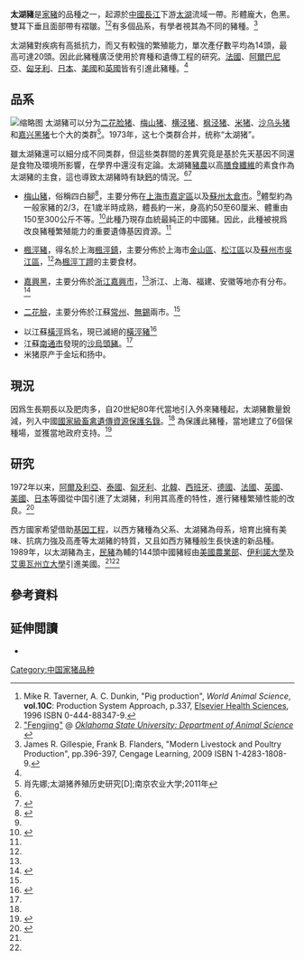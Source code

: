 {{Infobox pig breed
| name          = 太湖豬
| image         = USDA ARS Meishan pigs.jpg
| image_alt     = Meishan 
| image_caption = 
| country = [[中國|中國]]
}}
'''太湖豬'''是[[家豬|家豬]]的品種之一，起源於[[中國|中國]][[長江|長江]]下游[[太湖|太湖]]流域一帶。形體龐大，色黑。雙耳下垂且面部帶有褶皺。<ref name="Taverner">Mike R. Taverner, A. C. Dunkin, "Pig production", ''World Animal Science'', '''vol.10C''': Production System Approach, p.337, [[Elsevier_Health_Sciences|Elsevier Health Sciences]], 1996 ISBN 0-444-88347-9.</ref><ref name=OKState>[http://www.ansi.okstate.edu/breeds/swine/fengjing/ "Fengjing"] {{Wayback|url=http://www.ansi.okstate.edu/breeds/swine/fengjing/ |date=20170703145827 }} @ [http://www.ansi.okstate.edu/ ''Oklahoma State University: Department of Animal Science''] {{Wayback|url=http://www.ansi.okstate.edu/ |date=20170131082340 }}</ref>有多個品系，有學者視其為不同的豬種。<ref name=flanders>James R. Gillespie, Frank B. Flanders, "Modern Livestock and Poultry Production", pp.396-397, Cengage Learning, 2009 ISBN 1-4283-1808-9.</ref>

太湖豬對疾病有高抵抗力，而又有較強的繁殖能力，單次產仔數平均為14頭，最高可達20頭。因此此豬種廣泛使用於育種和遺傳工程的研究。[[法國|法國]]、[[阿爾巴尼亞|阿爾巴尼亞]]、[[匈牙利|匈牙利]]、[[日本|日本]]、[[美國|美國]]和[[英國|英國]]皆有引進此豬種。<ref name=Taverner/>

==品系==
[[File:Görlitz_-_Tierpark_-_Meishan_pig_03_ies.jpg|缩略图]]
太湖豬可以分为[[二花脸猪|二花脸猪]]、[[梅山猪|梅山猪]]、[[横泾猪|横泾猪]]、[[枫泾猪|枫泾猪]]、[[米猪|米猪]]、[[沙乌头猪|沙乌头猪]]和[[嘉兴黑猪|嘉兴黑猪]]七个大的类群<ref>肖先娜;太湖猪养殖历史研究[D];南京农业大学;2011年</ref>。1973年，这七个类群合并，统称“太湖猪”。

雖太湖豬還可以細分成不同类群，但這些类群間的差異究竟是基於先天基因不同還是食物及環境所影響，在學界中還沒有定論。太湖豬[[豬農|豬農]]以高[[膳食纖維|膳食纖維]]的素食作為太湖豬的主食，這也導致太湖豬時有缺[[鈣|鈣]]的情況。<ref name=OKState/><ref name=ILRU>{{cite web |url=http://agtr.ilri.cgiar.org/BreedInformation/breedpg/Others/Taihupig.htm |title=Welcome to AGTR |author=<!--Staff writer(s); no by-line.--> |date= |website=agtr.ilri.cgiar.org |publisher=[[CGIAR|CGIAR]] |access-date=August 25, 2016 |quote="Taihu Pig" @ ''International Livestock Research Institute'': Training Resource |archive-date=2011-07-25 |archive-url=https://web.archive.org/web/20110725111911/http://agtr.ilri.cgiar.org/BreedInformation/breedpg/Others/Taihupig.htm |dead-url=no }}</ref>

*[[梅山豬|梅山豬]]，俗稱四白腳<ref name=TW1>{{cite web |url=http://www.angrin.tlri.gov.tw/pig/int_mei.htm |title=梅山豬 |date= |website=台灣畜產種原資訊網 |publisher=[[行政院|行政院]]農業委員會畜產試驗所 |access-date=2017-01-19 |quote= |archive-date=2006-11-27 |archive-url=https://web.archive.org/web/20061127214225/http://www.angrin.tlri.gov.tw/pig/int_mei.htm |dead-url=no }}</ref>，主要分佈在[[上海市|上海市]][[嘉定區|嘉定區]]以及[[蘇州|蘇州]][[太倉市|太倉市]]。<ref name=Taverner/>體型約為一般家豬的2/3，在1歲半時成熟，體長約一米，身高約50至60厘米、體重由150至300公斤不等。<ref name="apple">{{cite web|url=http://www.appledaily.com.tw/appledaily/article/headline/20100619/32598379/|title=梅山豬多產 1胎生15仔|accessdate=|author=郭美瑜|date=2010-06-19|publisher=[[臺灣蘋果日報|臺灣蘋果日報]]|quote=|access-date=2017-01-19|archive-date=2017-01-31|archive-url=https://web.archive.org/web/20170131200001/http://www.appledaily.com.tw/appledaily/article/headline/20100619/32598379/|dead-url=no}}</ref>此種乃現存血統最純正的中國豬。因此，此種被視爲改良豬種繁殖能力的重要遺傳基因資源。<ref name=TW1 />

*[[楓涇豬|楓涇豬]]，得名於上海[[楓涇鎮|楓涇鎮]]，主要分佈於上海市[[金山区_(上海市)|金山區]]、[[松江區|松江區]]以及[[蘇州市|蘇州市]][[吳江區|吳江區]]，<ref name=Taverner/>為[[楓涇丁蹄|楓涇丁蹄]]的主要食材。

*[[嘉興黑|嘉興黑]]，主要分佈於[[浙江|浙江]][[嘉興市|嘉興市]]，<ref name=Taverner/>浙江、上海、福建、安徽等地亦有分布。<ref name="Xinhua">{{cite web|url=http://news.xinhuanet.com/food/2011-07/19/c_121688576.htm|title=嘉興黑豬|accessdate=|author=|date=2011-07-19|publisher=[[新華網|新華網]]|quote=|access-date=2017-01-19}}</ref>

*[[二花臉|二花臉]]，主要分佈於江蘇[[常州|常州]]、[[無錫|無錫]]兩市。<ref name=Taverner/>

*以江蘇[[橫涇街道|橫涇]]爲名，現已滅絕的[[橫涇豬|橫涇豬]]<ref name=FH>{{cite web |url=http://finance.ifeng.com/money/roll/20130529/8084981.shtml |title=
江苏太湖猪越来越少酱排骨、狮子头悄然“换料” |author=现代快报 |date= 2013-05-29 |publisher=[[现代快报|现代快报]] |access-date=2017-01-19}}</ref>
*江蘇[[南通市|南通市]]發現的[[沙烏頭豬|沙烏頭豬]]。<ref name=ILRU/>
* 米猪原产于金坛和扬中。

==現況==
因爲生長期長以及肥肉多，自20世紀80年代當地引入外來豬種起，太湖豬數量銳減，列入中國[[國家級畜禽遺傳資源保護名錄|國家級畜禽遺傳資源保護名錄]]。<ref name=FH /> 為保護此豬種，當地建立了6個保種場，並獲當地政府支持。<ref name=Sina>{{cite web |url=http://www.szdushi.com.cn/news/201510/2015163764.shtml |title=太湖猪：一个偏远保种场的十年坚守 |date=2015-10-28 |publisher=城市商報 |access-date=2017-01-19 }}{{Dead link}}</ref>

==研究==
1972年以来，[[阿爾及利亞|阿爾及利亞]]、[[泰國|泰國]]、[[匈牙利|匈牙利]]、[[北韓|北韓]]、[[西班牙|西班牙]]、[[德國|德國]]、[[法國|法國]]、[[英國|英國]]、[[美國|美國]]、[[日本|日本]]等國從中国引進了太湖豬，利用其高產的特性，進行豬種繁殖性能的改良。<ref>{{Cite journal|url=https://www.jstage.jst.go.jp/article/youton1987/29/2/29_2_82/_pdf|format=PDF|title=太湖豚の高子数の特性及びその生理機能について|author=徐士清|date=1992年2月|publisher=日本養豚学会|journal=日本養豚学会誌|volume=29巻|issue=2号<!--|naid=130004129045-->|accessdate=2016-12-07|ref={{SfnRef|徐 |1992}}|archive-date=2017-02-01|archive-url=https://web.archive.org/web/20170201234227/https://www.jstage.jst.go.jp/article/youton1987/29/2/29_2_82/_pdf|dead-url=no}}</ref>

西方國家希望借助[[基因工程|基因工程]]，以西方豬種為父系、太湖豬為母系，培育出擁有美味、抗病力強及高產等太湖豬的特質，又且如西方豬種般生長快速的新品種。1989年，以太湖豬為主，[[民豬|民豬]]為輔的144頭中國豬經由[[美國農業部|美國農業部]]、[[伊利諾大學|伊利諾大學]]及[[艾奧瓦州立大學|艾奧瓦州立大學]]引進美國。<ref name=OKState/><ref name=flanders />

==參考資料==
{{reflist|2}}

==延伸閲讀==
*{{cite web|url=http://news.subaonet.com/2013/0604/1153825.shtml|title=种群保护 留住我们的太湖猪|date=2013-06-04|publisher=[[城市商报|城市商报]]|access-date=2017-01-19|deadurl=yes|archiveurl=https://web.archive.org/web/20170202080212/http://news.subaonet.com/2013/0604/1153825.shtml|archivedate=2017-02-02}}

[[Category:中国家猪品种|Category:中国家猪品种]]